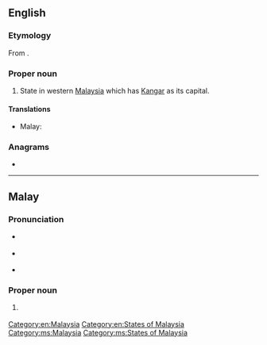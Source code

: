 {{also|perlis}}
==English==
{{wikipedia}}

===Etymology===
From {{etyl|ms|en}} {{m|ms|Perlis}}.

===Proper noun===
{{en-proper noun}}
# State in western [[Malaysia]] which has [[Kangar]] as its capital.

====Translations====
{{trans-top|state in Malaysia}}
* Malay: {{t|ms|Perlis}}
{{trans-mid}}
{{trans-bottom}}

===Anagrams===
* {{anagrams|en|Lisper|lisper|perils|pilers|pliers|priles|sirple}}

[[Category:en:Malaysia]]
[[Category:en:States of Malaysia]]

----

==Malay==
{{wikipedia|lang=ms}}

===Pronunciation===
* {{a|Johor-Selangor}} {{IPA|/pə(r)les/|lang=ms}}
* {{a|Riau-Lingga}} {{IPA|/pə(r)lɪs/|lang=ms}}
* {{rhymes|ə(r)les|les|es|lang=ms}}

===Proper noun===
{{head|ms|proper noun}}

# {{l|en|Perlis}} {{qualifier|state in Malaysia}}

[[Category:ms:Malaysia]]
[[Category:ms:States of Malaysia]]